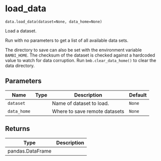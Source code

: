 # load_data { #bambi.load_data }

`data.load_data(dataset=None, data_home=None)`

Load a dataset.

Run with no parameters to get a list of all available data sets.

The directory to save can also be set with the environment variable ``BAMBI_HOME``.
The checksum of the dataset is checked against a hardcoded value to watch for data corruption.
Run ``bmb.clear_data_home()`` to clear the data directory.

## Parameters

| Name        | Type   | Description                   | Default   |
|-------------|--------|-------------------------------|-----------|
| `dataset`   |        | Name of dataset to load.      | `None`    |
| `data_home` |        | Where to save remote datasets | `None`    |

## Returns

| Type             | Description   |
|------------------|---------------|
| pandas.DataFrame |               |